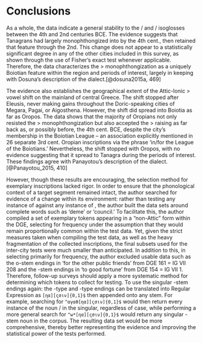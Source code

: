 # Conclusions

As a whole, the data indicate a general stability to the \textgreek{οι}/\textgreek{υ} and \textgreek{η}/\textgreek{ᾱ} isoglosses between the 4th and 2nd centuries BCE. The evidence suggests that Tanagrans had largely monophthongized \textgreek{οι} into \textgreek{υ} by the 4th cent., then retained that feature through the 2nd. This change does not appear to a statistically significant degree in any of the other cities included in this survey, as shown through the use of Fisher's exact test whenever applicable. Therefore, the data characterizes the \textgreek{οι} \> \textgreek{υ} monophthongization as a uniquely Boiotian feature within the region and periods of interest, largely in keeping with Dosuna's description of the dialect.[@dosuna2015a, 469]

The evidence also establishes the geographical extent of the Attic-Ionic \textgreek{ᾱ} \> \textgreek{η} vowel shift on the mainland of central Greece. The shift stopped after Eleusis, never making gains throughout the Doric-speaking cities of Megara, Pagai, or Aigosthena. However, the shift did spread into Boiotia as far as Oropos. The data shows that the majority of Oropians not only resisted the \textgreek{οι} \> \textgreek{υ} monophthongization but also accepted the \textgreek{ᾱ} \> \textgreek{η} raising as far back as, or possibly before, the 4th cent.\ BCE, despite the city's membership in the Boiotian League -- an association explicitly mentioned in 26 separate 3rd cent.\ Oropian inscriptions via the phrase \textgreek{κοινῶι} \textgreek{Βοιωτῶν} 'in/for the League of the Boiotians.' Nevertheless, the shift stopped with Oropos, with no evidence suggesting that it spread to Tanagra during the periods of interest. These findings agree with Panayotou's description of the dialect.[@Panayotou_2015, 410]

However, though these results are encouraging, the selection method for exemplary inscriptions lacked rigor. In order to ensure that the phonological context of a target segment remained intact, the author searched for evidence of a change within its environment: rather than testing any instance of \textgreek{η} against any instance of \textgreek{ᾱ}, the author built the data sets around complete words such as \textgreek{δᾶμος} 'deme' or \textgreek{βουλή} 'council.' To facilitate this, the author compiled a set of exemplary tokens appearing in a "non-Attic" form within the DGE, selecting for frequency under the assumption that they would remain proportionally common within the test data. Yet, given the strict measures taken when compiling the test data, as well as the heavy fragmentation of the collected inscriptions, the final subsets used for the inter-city tests were much smaller than anticipated. In addition to this, in selecting primarily for frequency, the author excluded usable data such as the o-stem endings in \textgreek{τοῖς} \textgreek{ἄλλοις} \textgreek{πρόξενοις} 'for the other public friends' from DGE 161 = IG VII 208 and the \textipa{\=a}-stem endings in \textgreek{ἀγαθᾶι} \textgreek{τύχαι} 'to good fortune' from DGE 154 = IG VII 1. Therefore, follow-up surveys should apply a more systematic method for determining which tokens to collect for testing. To use the singular \textipa{\=a}-stem endings again: the \textgreek{ᾱ}-type and \textgreek{η}-type endings can be translated into Regular Expression as `[ηα][ςσιν]{0,1}$` then appended onto any stem. For example, searching for `^αγαθ[ηα][ςσιν]{0,1}$` would then return every instance of the noun \textgreek{ἀγαθή}/\textgreek{ἀγαθά} in the singular, regardless of case, while performing a more general search for `^w*[ηα][ςσιν]{0,1}$` would return any singular \textipa{\=a}-stem noun in the corpus. The resulting data set would be more comprehensive, thereby better representing the evidence and improving the statistical power of the tests performed.
